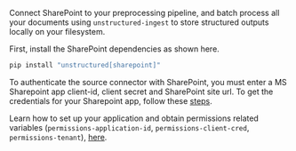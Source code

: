 Connect SharePoint to your preprocessing pipeline, and batch process all your documents using `unstructured-ingest` to
store structured outputs locally on your filesystem.

First, install the SharePoint dependencies as shown here.

```bash
pip install "unstructured[sharepoint]"
```

To authenticate the source connector with SharePoint, you must enter a MS Sharepoint app client-id, client secret and
SharePoint site url.
To get the credentials for your Sharepoint app, follow these [steps](https://github.com/vgrem/Office365-REST-Python-Client/wiki/How-to-connect-to-SharePoint-Online-and-and-SharePoint-2013-2016-2019-on-premises--with-app-principal).

Learn how to set up your application and obtain permissions related variables (`permissions-application-id`,
`permissions-client-cred`, `permissions-tenant`), [here](https://tsmatz.wordpress.com/2016/10/07/application-permission-with-v2-endpoint-and-microsoft-graph).
